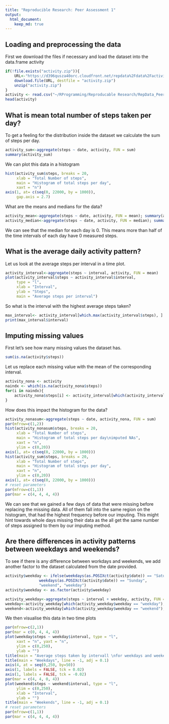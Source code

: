 ```yaml
---
title: "Reproducible Research: Peer Assessment 1"
output: 
  html_document:
    keep_md: true
---
```



## Loading and preprocessing the data

First we download the files if necessary and load the dataset into the data.frame activity

```r
if(!file.exists("activity.zip")){
	URL<-"https://d396qusza40orc.cloudfront.net/repdata%2Fdata%2Factivity.zip"
	download.file(URL, destfile = "activity.zip")
	unzip("activity.zip")
}
activity <- read.csv("~/RProgramming/Reproducable Research/RepData_PeerAssessment1/activity.csv")
head(activity)
```

## What is mean total number of steps taken per day?

To get a feeling for the distribution inside the dataset we calculate the sum of steps per day.
```r
activity_sum<-aggregate(steps ~ date, activity, FUN = sum)
summary(activity_sum)
```

We can plot this data in a histogram

```r
hist(activity_sum$steps, breaks = 20,
     xlab = "Total Number of steps",
     main = "Histogram of total steps per day",
     xaxt = "n")
axis(1, at= c(seq(0, 22000, by = 1000)),
     gap.axis = 2.7)
```

What are the means and medians for the data?
```r
activity_mean<-aggregate(steps ~ date, activity, FUN = mean); summary(activity_mean)
activity_median<-aggregate(steps ~ date, activity, FUN = median); summary(activity_median)
```
We can see that the median for each day is 0.
This means more than half of the time intervals of each day have 0 measured steps.

## What is the average daily activity pattern?

Let us look at the average steps per interval in a time plot.
```r
activity_interval<-aggregate(steps ~ interval, activity, FUN = mean)
plot(activity_interval$steps ~ activity_interval$interval,
     type = "l",
     xlab = "Interval",
     ylab = "Steps",
     main = "Average steps per interval")
```

So what is the interval with the highest average steps taken?
```r
max_interval<- activity_interval[which.max(activity_interval$steps), ]
print(max_interval$interval)
```


## Imputing missing values

First let's see how many missing values the dataset has.
```r
sum(is.na(activity$steps))
```

Let us replace each missing value with the mean of the corresponding interval.
```r
activity_nona <- activity
naindx <- which(is.na(activity_nona$steps))
for(i in naindx){
	activity_nona$steps[i] <- activity_interval[which(activity_interval$interval == activity_nona$interval[i]), "steps"]
}
```

How does this impact the histogram for the data?

```r
activity_nonasum<-aggregate(steps ~ date, activity_nona, FUN = sum)
par(mfrow=c(1,2))
hist(activity_nonasum$steps, breaks = 20,
     xlab = "Total Number of steps",
     main = "Histogram of total steps per day\nimputed NAs",
     xaxt = "n",
     ylim = c(0,20))
axis(1, at= c(seq(0, 22000, by = 1000)))
hist(activity_sum$steps, breaks = 20,
     xlab = "Total Number of steps",
     main = "Histogram of total steps per day",
     xaxt = "n",
     ylim = c(0,20))
axis(1, at= c(seq(0, 22000, by = 1000)))
# reset parameters
par(mfrow=c(1,1))
par(mar = c(4, 4, 4, 4))
```

We can see that we gained a few days of data that were missing before replacing the missing data. All of them fall into the same region on the histogram, that had the highest frequency before our imputing. This might hint towards whole days missing their data as the all get the same number of steps assigned to them by our imputing method.

## Are there differences in activity patterns between weekdays and weekends?

To see if there is any difference between workdays and weekends, we add another factor to the dataset calculated from the date provided.

```r
activity$weekday <- ifelse(weekdays(as.POSIXct(activity$date)) == "Saturday" | 
			   weekdays(as.POSIXct(activity$date)) == "Sunday",
			   "weekend", "weekday")
activity$weekday <- as.factor(activity$weekday)

activity_weekday<-aggregate(steps ~ interval + weekday, activity, FUN = mean)
weekday<-activity_weekday[which(activity_weekday$weekday == "weekday"),]
weekend<-activity_weekday[which(activity_weekday$weekday == "weekend"),]
```

We then visualise this data in two time plots
```r
par(mfrow=c(2,1))
par(mar = c(0, 4, 4, 4))
plot(weekday$steps ~ weekday$interval, type = "l",
     xaxt = "n", yaxt = "n",
     ylim = c(0,250),
     ylab = "")
title(main = "Average steps taken by intervall \nfor weekdays and weekends")
title(main = "Weekdays", line = -1, adj = 0.1)
axis(4, at = seq(0,250, by=50))
axis(1, labels = FALSE, tck = 0.02)
axis(1, labels = FALSE, tck = -0.02)
par(mar = c(4, 4, 0, 4))
plot(weekend$steps ~ weekend$interval, type = "l",
     ylim = c(0,250),
     xlab = "Interval",
     ylab = "")
title(main = "Weekends", line = -1, adj = 0.1)
# reset parameters
par(mfrow=c(1,1))
par(mar = c(4, 4, 4, 4))
```
